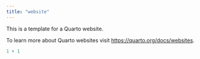 ```yaml
---
title: "website"
---
```


This is a template for a Quarto website.

To learn more about Quarto websites visit <https://quarto.org/docs/websites>.

```r
1 + 1
```
